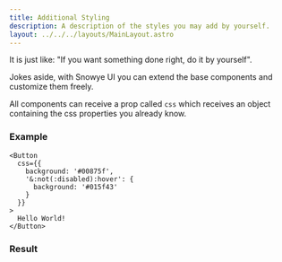 ```yaml
---
title: Additional Styling
description: A description of the styles you may add by yourself.
layout: ../../../layouts/MainLayout.astro
---
```



It is just like: "If you want something done right, do it by yourself".

Jokes aside, with Snowye UI you can extend the base components and customize them freely.

All components can receive a prop called `css` which receives an object containing the css properties you already know.

### Example

```tsx
<Button
  css={{
    background: '#00875f',
    '&:not(:disabled):hover': {
      background: '#015f43'
    }
  }}
>
  Hello World!
</Button>
```

### Result

<HeroContainer client:load>
  <ButtonAdditionalStylingDemo client:load />
</HeroContainer>
